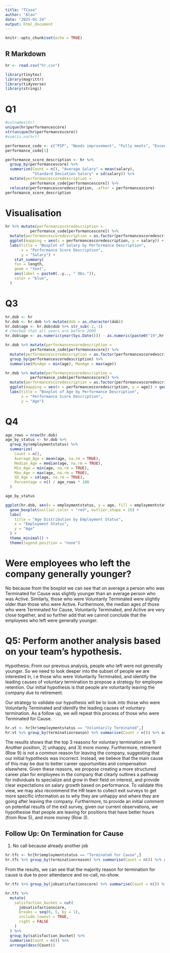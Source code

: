 ```yaml
---
title: "TCase"
author: "Alan"
date: "2025-01-24"
output: html_document
---
```


```r
knitr::opts_chunk$set(echo = TRUE)
```

## R Markdown

```r
hr <- read.csv("hr.csv")
```

```r
library(tinytex)
library(magrittr)
library(tidyverse)
library(stringi)
```

# Q1

```r
#colnames(hr)
unique(hr$performancescore)
str(unique(hr$performancescore))
#sum(is.na(hr))
```

```r
performance_code <- c("PIP", "Needs improvement", "Fully meets", "Exceeds")
performance_code[1]
```

```r
performance_score_description <- hr %>% 
  group_by(performancescore) %>% 
  summarize(Count = n(), "Average Salary" = mean(salary),
            "Standard Deviation Salary" = sd(salary)) %>% 
  mutate(performancescoredescription = 
           performance_code[performancescore]) %>% 
  relocate(performancescoredescription, .after = performancescore)
performance_score_description
```

# Visualisation 

```r
hr %>% mutate(performancescoredescription = 
           performance_code[performancescore]) %>% 
  mutate(performancescoredescription = as.factor(performancescoredescription)) %>% 
  ggplot(mapping = aes(x = performancescoredescription, y = salary)) + geom_boxplot() + 
  labs(title = "Boxplot of Salary by Performance Description",
       x = "Performance Score Description",
       y = "Salary") + 
    stat_summary(
    fun = length,
    geom = "text",
    aes(label = paste0(..y.., " Obs.")), 
    color = "blue",
  ) 
```

# Q3

```r
hr.dob <- hr
hr.dob <- hr.dob %>% mutate(dob = as.character(dob))
hr.dob$age <- hr.dob$dob %>% str_sub(-2,-1)
# checked that all years are before 2000
hr.dob$age <- as.numeric(year(Sys.Date())) - as.numeric(paste0("19",hr.dob$age))
```

```r
hr.dob %>% mutate(performancescoredescription = 
           performance_code[performancescore]) %>%
  mutate(performancescoredescription = as.factor(performancescoredescription)) %>% 
  group_by(performancescoredescription) %>% 
  summarise(MinAge = min(age), MaxAge = max(age))
```

```r
hr.dob %>% mutate(performancescoredescription = 
           performance_code[performancescore]) %>% 
  mutate(performancescoredescription = as.factor(performancescoredescription)) %>% 
  ggplot(mapping = aes(x = performancescoredescription, y = age)) + geom_boxplot() + 
  labs(title = "Boxplot of Age by Performance Description",
       x = "Performance Score Description",
       y = "Age") 
```

# Q4

```r
age_rows = nrow(hr.dob)
age_by_status <- hr.dob %>%
  group_by(employmentstatus) %>%
  summarize(
    Count = n(),
    Average_Age = mean(age, na.rm = TRUE),
    Median_Age = median(age, na.rm = TRUE),
    Min_Age = min(age, na.rm = TRUE),
    Max_Age = max(age, na.rm = TRUE),
    SD_Age = sd(age, na.rm = TRUE),
    Percentage = n() / age_rows * 100
  )

age_by_status
```

```r
ggplot(hr.dob, aes(x = employmentstatus, y = age, fill = employmentstatus)) +
  geom_boxplot(outlier.color = "red", outlier.shape = 16) +
  labs(
    title = "Age Distribution by Employment Status",
    x = "Employment Status",
    y = "Age"
  ) +
  theme_minimal() +
  theme(legend.position = "none")
```

# Were employees who left the company generally younger?

No because from the boxplot we can see that on average a person who was Terminated for Cause was slightly younger than an average person who was Active. Similarly, those who were Voluntarily Terminated were slightly older than those who were Active. Furthermore, the median ages of those who were Terminated for Cause, Voluntarily Terminated, and Active are very close together, and so further add that we cannot conclude that the employees who left were generally younger. 

# Q5: Perform another analysis based on your team's hypothesis.

Hypothesis: From our previous analysis, people who left were not generally younger. So we need to look deeper into the subset of people we are interested in, i.e those who were Voluntarily Terminated, and identify the leading causes of voluntary termination to propose a strategy for employee retention. Our initial hypothesis is that people are voluntarily leaving the company due to retirement. 

Our strategy to validate our hypothesis will be to look into those who were Voluntarily Terminated and identify the leading causes of voluntary termination. As a follow up, we will repeat this process of those who were Terminated for Cause. 

```r
hr.vt <- hr[hr$employmentstatus == "Voluntarily Terminated",]
hr.vt %>% group_by(terminationreason) %>% summarise(Count = n()) %>% arrange(desc(Count))
```

The results shows that the top 3 reasons for voluntary termination are 1) Another position, 2) unhappy, and 3) more money. Furthermore, retirement (Row 9) is not a common reason for leaving the company, suggesting that our initial hypothesis was incorrect. Instead, we believe that the main cause of this may be due to better career opportunities and compensation elsewhere. Given these reasons, we propose creating a more structured career plan for employees in the company that clearly outlines a pathway for individuals to specialize and grow in their field on interest, and provide clear expectations on salary growth based on performance. To validate this view, we may also recommend the HR team to collect exit surveys to get more specific information as to why they are unhappy and where they are going after leaving the company. Furthermore, to provide an initial comment on potential results of the exit survey, given our current observations, we hypothesise that people are leaving for positions that have better hours (from Row 5), and more money (Row 3). 

## Follow Up: On Termination for Cause

1) No call because already another job 

```r
hr.tfc <- hr[hr$employmentstatus == "Terminated for Cause",]
hr.tfc %>% group_by(terminationreason) %>% summarise(Count = n()) %>% arrange(desc(Count))
```

From the results, we can see that the majority reason for termination for cause is due to poor attendance and no-call, no-show. 

```r
hr.tfc %>% group_by(jobsatisfactionscore) %>% summarise(Count = n()) %>% arrange(desc(Count))

hr.tfc %>%
  mutate(
    satisfaction_bucket = cut(
      jobsatisfactionscore,
      breaks = seq(0, 5, by = 1),  
      include.lowest = TRUE,      
      right = FALSE               
    )
  ) %>%
  group_by(satisfaction_bucket) %>%
  summarise(Count = n()) %>%
  arrange(desc(Count))

```





